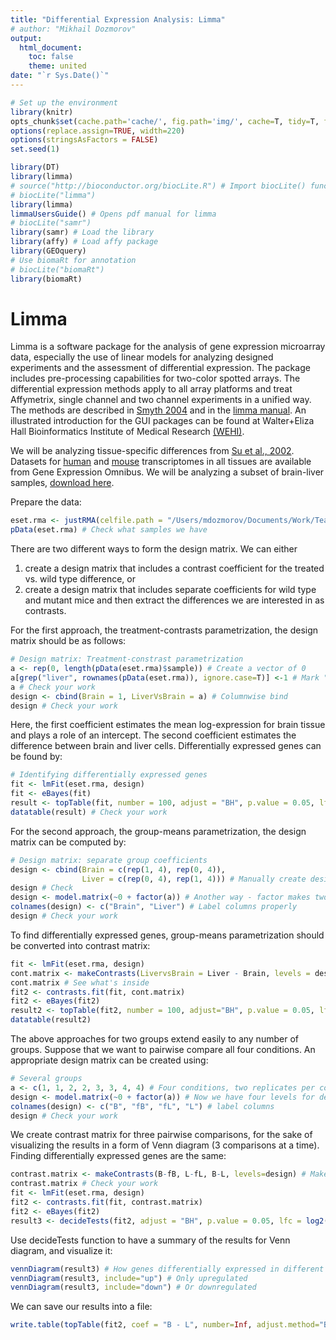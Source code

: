```yaml
---
title: "Differential Expression Analysis: Limma"
# author: "Mikhail Dozmorov"
output:
  html_document:
    toc: false
    theme: united
date: "`r Sys.Date()`"
---
```


```r
# Set up the environment
library(knitr) 
opts_chunk$set(cache.path='cache/', fig.path='img/', cache=T, tidy=T, fig.keep='high', echo=T, dpi=100, out.width=700)
options(replace.assign=TRUE, width=220)
options(stringsAsFactors = FALSE)
set.seed(1)
```

```r
library(DT)
library(limma)
# source("http://bioconductor.org/biocLite.R") # Import biocLite() function into R environment
# biocLite("limma")
library(limma)
limmaUsersGuide() # Opens pdf manual for limma
# biocLite("samr")
library(samr) # Load the library
library(affy) # Load affy package 
library(GEOquery)
# Use biomaRt for annotation
# biocLite("biomaRt") 
library(biomaRt)
```

Limma
===
Limma is a software package for the analysis of gene expression microarray data, especially the use of linear models for analyzing designed experiments and the assessment of differential expression. The package includes pre-processing capabilities for two-color spotted arrays. The differential expression methods apply to all array platforms and treat Affymetrix, single channel and two channel experiments in a unified way. The methods are described in [Smyth 2004](https://www.ncbi.nlm.nih.gov/pubmed/15297296) and in the [limma manual](http://bioconductor.org/packages/release/bioc/vignettes/limma/inst/doc/usersguide.pdf). An illustrated introduction for the GUI packages can be found at Walter+Eliza Hall Bioinformatics Institute of Medical Research [(WEHI)](http://bioinf.wehi.edu.au/limma/index.html).

We will be analyzing tissue-specific differences from [Su et al., 2002](http://www.ncbi.nlm.nih.gov/pubmed/11904358). Datasets for [human](https://www.ncbi.nlm.nih.gov/sites/GDSbrowser?acc=GDS181) and [mouse](https://www.ncbi.nlm.nih.gov/sites/GDSbrowser?acc=GDS182) transcriptomes in all tissues are available from Gene Expression Omnibus. We will be analyzing a subset of brain-liver samples, [download here](http://jura.wi.mit.edu/bio/education/bioinfo2007/arrays/Su_CELs.zip).

Prepare the data:

```r
eset.rma <- justRMA(celfile.path = "/Users/mdozmorov/Documents/Work/Teaching/ci-workshop/data/Su_CELs") # RMA summarization of the CEL files
pData(eset.rma) # Check what samples we have
```

There are two different ways to form the design matrix. We can either

1. create a design matrix that includes a contrast coefficient for the treated vs. wild type difference, or
2. create a design matrix that includes separate coefficients for wild type and mutant mice and then extract the differences we are interested in as contrasts.

For the first approach, the treatment-contrasts parametrization, the design matrix should be as follows:

```r
# Design matrix: Treatment-constrast parametrization
a <- rep(0, length(pData(eset.rma)$sample)) # Create a vector of 0
a[grep("liver", rownames(pData(eset.rma)), ignore.case=T)] <-1 # Mark "liver" conditions as "1"
a # Check your work
design <- cbind(Brain = 1, LiverVsBrain = a) # Columnwise bind
design # Check your work
```

Here, the first coefficient estimates the mean log-expression for brain tissue and plays a role of an intercept. The second coefficient estimates the difference between brain and liver cells. Differentially expressed genes can be found by:

```r
# Identifying differentially expressed genes
fit <- lmFit(eset.rma, design)
fit <- eBayes(fit)
result <- topTable(fit, number = 100, adjust = "BH", p.value = 0.05, lfc = 1, coef = "LiverVsBrain") # Get top 100 differentially expressed genes
datatable(result) # Check your work
```

For the second approach, the group-means parametrization, the design matrix can be computed by:

```r
# Design matrix: separate group coefficients
design <- cbind(Brain = c(rep(1, 4), rep(0, 4)), 
                Liver = c(rep(0, 4), rep(1, 4))) # Manually create design matrix
design # Check
design <- model.matrix(~0 + factor(a)) # Another way - factor makes two levels, one for each group
colnames(design) <- c("Brain", "Liver") # Label columns properly
design # Check your work
```

To find differentially expressed genes, group-means parametrization should be converted into contrast matrix:

```r
fit <- lmFit(eset.rma, design)
cont.matrix <- makeContrasts(LivervsBrain = Liver - Brain, levels = design) # Make matrix of contrasts
cont.matrix # See what's inside
fit2 <- contrasts.fit(fit, cont.matrix)
fit2 <- eBayes(fit2)
result2 <- topTable(fit2, number = 100, adjust="BH", p.value = 0.05, lfc = 1, coef = "LivervsBrain")
datatable(result2)
```

The above approaches for two groups extend easily to any number of groups. Suppose that we want to pairwise compare all four conditions. An appropriate design matrix can be created using:

```r
# Several groups
a <- c(1, 1, 2, 2, 3, 3, 4, 4) # Four conditions, two replicates per condition
design <- model.matrix(~0 + factor(a)) # Now we have four levels for design matrix
colnames(design) <- c("B", "fB", "fL", "L") # label columns
design # Check your work
```

We create contrast matrix for three pairwise comparisons, for the sake of visualizing the results in a form of Venn diagram (3 comparisons at a time). Finding differentially expressed genes are the same:

```r
contrast.matrix <- makeContrasts(B-fB, L-fL, B-L, levels=design) # Make three contrasts
contrast.matrix # Check your work
fit <- lmFit(eset.rma, design)
fit2 <- contrasts.fit(fit, contrast.matrix)
fit2 <- eBayes(fit2)
result3 <- decideTests(fit2, adjust = "BH", p.value = 0.05, lfc = log2(2))
```

Use decideTests function to have a summary of the results for Venn diagram, and visualize it:

```r
vennDiagram(result3) # How genes differentially expressed in different conditions
vennDiagram(result3, include="up") # Only upregulated
vennDiagram(result3, include="down") # Or downregulated
```

We can save our results into a file:

```r
write.table(topTable(fit2, coef = "B - L", number=Inf, adjust.method="BH"), "results/filename.txt", sep="\t", quote = FALSE) # vary coefficient to write corresponding results to a tab-separated file
```
